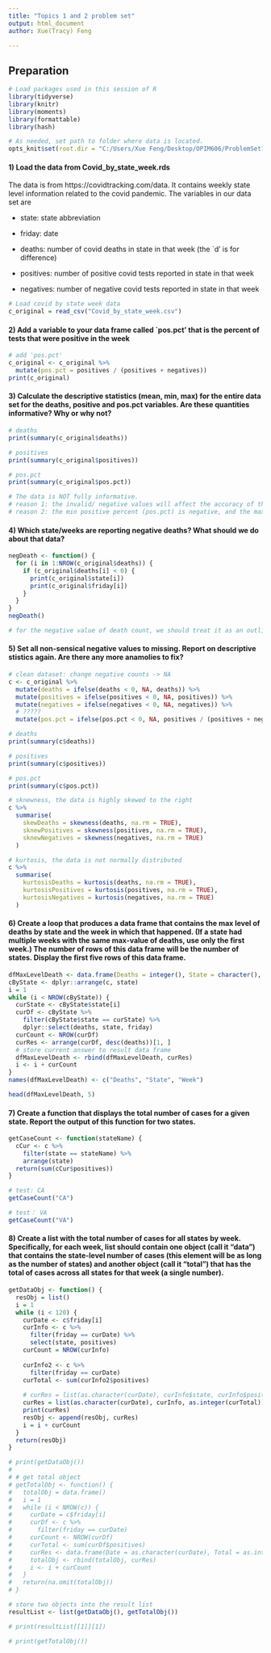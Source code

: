 ```yaml
---
title: "Topics 1 and 2 problem set"
output: html_document
author: Xue(Tracy) Feng

---
```


## Preparation

```r
# Load packages used in this session of R
library(tidyverse)
library(knitr)
library(moments)
library(formattable)
library(hash)

# As needed, set path to folder where data is located.
opts_knit$set(root.dir = "C:/Users/Xue Feng/Desktop/OPIM606/ProblemSet1")
```

#### 1) Load the data from Covid_by_state_week.rds
The data is from https://covidtracking.com/data.  It contains weekly state level information related to the covid pandemic.  The variables in our data set are

- state: state abbreviation

- friday: date

- deaths: number of covid deaths in state in that week (the `d' is for difference)

- positives: number of positive covid tests reported in state in that week

- negatives: number of negative covid tests reported in state in that week

```r
# Load covid by state week data
c_original = read_csv("Covid_by_state_week.csv")
```

#### 2)  Add a variable to your data frame called `pos.pct' that is the percent of tests that were positive in the week

```r

# add 'pos.pct'
c_original <- c_original %>%
  mutate(pos.pct = positives / (positives + negatives))
print(c_original)
```

#### 3)  Calculate the descriptive statistics (mean, min, max) for the entire data set for the deaths, positive and pos.pct variables.  Are these quantities informative? Why or why not?

```r

# deaths
print(summary(c_original$deaths))

# positives
print(summary(c_original$positives))

# pos.pct
print(summary(c_original$pos.pct))

# The data is NOT fully informative.
# reason 1: the invalid/ negative values will affect the accuracy of the minimum, mean, quantiles, and pos.pct
# reason 2: the min positive percent (pos.pct) is negative, and the max is over 100, which do not make sense
```

#### 4)  Which state/weeks are reporting negative deaths?  What should we do about that data?
```r

negDeath <- function() {
  for (i in 1:NROW(c_original$deaths)) {
    if (c_original$deaths[i] < 0) {
      print(c_original$state[i])
      print(c_original$friday[i])
    }
  }
}
negDeath()

# for the negative value of death count, we should treat it as an outlier, since the count of people cannot be a negative number. Therefore, I would set the outlier to NA.
```

#### 5)  Set all non-sensical negative values to missing.  Report on descriptive stistics again.  Are there any more anamolies to fix?
```r

# clean dataset: change negative counts -> NA
c <- c_original %>%
  mutate(deaths = ifelse(deaths < 0, NA, deaths)) %>%
  mutate(positives = ifelse(positives < 0, NA, positives)) %>%
  mutate(negatives = ifelse(negatives < 0, NA, negatives)) %>%
  # ?????
  mutate(pos.pct = ifelse(pos.pct < 0, NA, positives / (positives + negatives)))

# deaths
print(summary(c$deaths))

# positives
print(summary(c$positives))

# pos.pct
print(summary(c$pos.pct))

# sknewness, the data is highly skewed to the right
c %>%
  summarise(
    skewDeaths = skewness(deaths, na.rm = TRUE),
    sknewPositives = skewness(positives, na.rm = TRUE),
    sknewNegatives = skewness(negatives, na.rm = TRUE)
  )

# kurtosis, the data is not normally distributed
c %>%
  summarise(
    kurtosisDeaths = kurtosis(deaths, na.rm = TRUE),
    kurtosisPositives = kurtosis(positives, na.rm = TRUE),
    kurtosisNegatives = kurtosis(negatives, na.rm = TRUE)
  )
```

#### 6)  Create a loop that produces a data frame that contains the max level of deaths by state and the week in which that happened.  (If a state had multiple weeks with the same max-value of deaths, use only the first week.) The number of rows of this data frame will be the number of states. Display the first five rows of this data frame.

```r

dfMaxLevelDeath <- data.frame(Deaths = integer(), State = character(), Week = character())
cByState <- dplyr::arrange(c, state)
i = 1
while (i < NROW(cByState)) {
  curState <- cByState$state[i]
  curDf <- cByState %>%
    filter(cByState$state == curState) %>%
    dplyr::select(deaths, state, friday)
  curCount <- NROW(curDf)
  curRes <- arrange(curDf, desc(deaths))[1, ]
  # store current answer to result data frame
  dfMaxLevelDeath <- rbind(dfMaxLevelDeath, curRes)
  i <- i + curCount
}
names(dfMaxLevelDeath) <- c("Deaths", "State", "Week")

head(dfMaxLevelDeath, 5)

```

#### 7)  Create a function that displays the total number of cases for a given state. Report the output of this function for two states.
```r
  
getCaseCount <- function(stateName) {
  cCur <- c %>%
    filter(state == stateName) %>%
    arrange(state)
  return(sum(cCur$positives))
}

# test: CA
getCaseCount("CA")

# test： VA
getCaseCount("VA")

```

#### 8)  Create a list with the total number of cases for all states by week. Specifically, for each week, list should contain one object (call it "data") that contains the state-level number of cases (this element will be as long as the number of states) and another object (call it "total") that has the total of cases across all states for that week (a single number). 

```r

getDataObj <- function() {
  resObj = list()
  i = 1
  while (i < 120) {
    curDate <- c$friday[i]
    curInfo <- c %>%
      filter(friday == curDate) %>%
      select(state, positives)
    curCount = NROW(curInfo)
    
    curInfo2 <- c %>%
      filter(friday == curDate)
    curTotal <- sum(curInfo2$positives)
    
    # curRes = list(as.character(curDate), curInfo$state, curInfo$positives, as.integer(curTotal))
    curRes = list(as.character(curDate), curInfo, as.integer(curTotal))
    print(curRes)
    resObj <- append(resObj, curRes)
    i = i + curCount
  }
  return(resObj)
}

# print(getDataObj())
# 
# # get total object
# getTotalObj <- function() {
#   totalObj = data.frame()
#   i = 1
#   while (i < NROW(c)) {
#     curDate = c$friday[i]
#     curDf <- c %>%
#       filter(friday == curDate)
#     curCount <- NROW(curDf)
#     curTotal <- sum(curDf$positives)
#     curRes <- data.frame(Date = as.character(curDate), Total = as.integer(curTotal))
#     totalObj <- rbind(totalObj, curRes)
#     i <- i + curCount
#   }
#   return(na.omit(totalObj))
# }

# store two objects into the result list
resultList <- list(getDataObj(), getTotalObj())

# print(resultList[[1]][1])

# print(getTotalObj())


```


